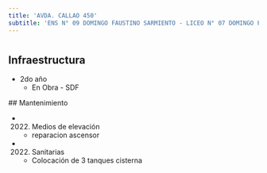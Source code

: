 ```yaml
---
title: 'AVDA. CALLAO 450'
subtitle: 'ENS N° 09 DOMINGO FAUSTINO SARMIENTO - LICEO N° 07 DOMINGO FAUSTINO SARMIENTO'
---
```


#
## Infraestructura

* 2do año 
    + En Obra - SDF 


 ## Mantenimiento

*  (2022) Medios de elevación 
    + reparacion ascensor

*  (2022) Sanitarias 
    + Colocación de 3 tanques cisterna







